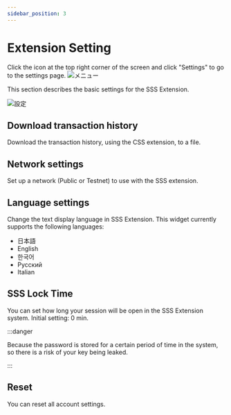 ```yaml
---
sidebar_position: 3
---
```


# Extension Setting

Click the icon at the top right corner of the screen and click "Settings" to go to the settings page.
![メニュー](./images/menu.png)

This section describes the basic settings for the SSS Extension.

![設定](./images/setting_01.png)

## Download transaction history

Download the transaction history, using the CSS extension, to a file.

## Network settings

Set up a network (Public or Testnet) to use with the SSS extension.

## Language settings

Change the text display language in SSS Extension. This widget currently supports the following languages:

- 日本語
- English
- 한국어
- Русский
- Italian

## SSS Lock Time

You can set how long your session will be open in the SSS Extension system. Initial setting: 0 min.

:::danger

Because the password is stored for a certain period of time in the system, so there is a risk of your key being leaked.

:::

## Reset

You can reset all account settings.
